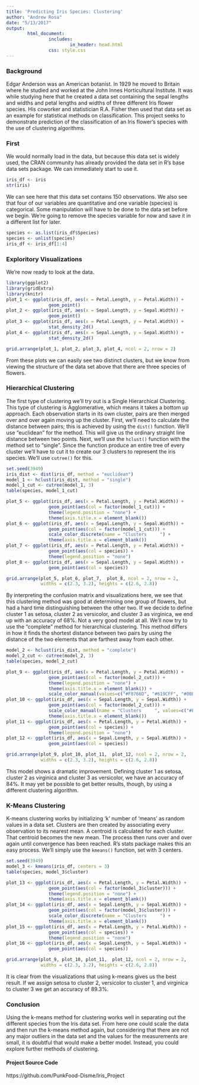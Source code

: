 ```yaml
---
title: 'Predicting Iris Species: Clustering'
author: "Andrew Rosa"
date: "5/13/2017"
output:
        html_document:
                includes:
                        in_header: head.html
                css: style.css
---
```


### Background

Edgar Anderson was an American botanist. In 1929 he moved to Britain where he studied and worked at the John Innes Horticultural Institute. It was while studying here that he created a data set containing the sepal lengths and widths and petal lengths and widths of three different Iris flower species. His coworker and statistician R.A. Fisher then used that data set as an example for statistical methods on classification. This project seeks to demonstrate  prediction of the classification of an Iris flower's species with the use of clustering algorithms.

### First

We would normally load in the data, but because this data set is widely used, the CRAN community has already provided the data set in R's base data sets package. We can immediately start to use it.

```r
iris_df <- iris
str(iris)
```

We can see here that this data set contains 150 observations. We also see that four of our variables are quantitative and one variable (species) is categorical. Some manipulation will have to be done to the data set before we begin. We're going to remove the species variable for now and save it in a different list for later.

```r
species <- as.list(iris_df$Species)
species <- unlist(species)
iris_df <- iris_df[1:4]
```

### Exploritory Visualizations

We're now ready to look at the data.

```r
library(ggplot2)
library(gridExtra)
library(knitr)
plot_1 <- ggplot(iris_df, aes(x = Petal.Length, y = Petal.Width)) +
                geom_point()
plot_2 <- ggplot(iris_df, aes(x = Sepal.Length, y = Sepal.Width)) +
                geom_point()
plot_3 <- ggplot(iris_df, aes(x = Petal.Length, y = Petal.Width)) +
                stat_density_2d()
plot_4 <- ggplot(iris_df, aes(x = Sepal.Length, y = Sepal.Width)) +
                stat_density_2d()

grid.arrange(plot_1, plot_2, plot_3, plot_4, ncol = 2, nrow = 2)
```

From these plots we can easily see two distinct clusters, but we know from viewing the structure of the data set above that there are three species of flowers.

### Hierarchical Clustering

The first type of clustering we'll try out is a Single Hierarchical Clustering. This type of clustering is Agglomerative, which means it takes a bottom up approach. Each observation starts in its own cluster, pairs are then merged over and over again moving up the cluster. First, we'll need to calculate the distance between pairs; this is achieved by using the `dist()` function. We'll use "euclidean" for the method. This will give us the ordinary straight line distance between two points. Next, we'll use the `hclust()` function with the method set to "single". Since the function produce an entire tree of every cluster we'll have to cut it to create our 3 clusters to represent the iris species. We'll use `cutree()` for this.

```r
set.seed(3949)
iris_dist <- dist(iris_df, method = "euclidean")
model_1 <- hclust(iris_dist, method = "single")
model_1_cut <- cutree(model_1, 3)
table(species, model_1_cut)
```

```r
plot_5 <- ggplot(iris_df, aes(x = Petal.Length, y = Petal.Width)) +
                geom_point(aes(col = factor(model_1_cut))) +
                theme(legend.position = "none") +
                theme(axis.title.x = element_blank())
plot_6 <- ggplot(iris_df, aes(x = Sepal.Length, y = Sepal.Width)) +
                geom_point(aes(col = factor(model_1_cut))) +
                scale_color_discrete(name = "Clusters     ") +
                theme(axis.title.x = element_blank())
plot_7 <- ggplot(iris_df, aes(x = Petal.Length, y = Petal.Width)) +
                geom_point(aes(col = species)) +
                theme(legend.position = "none")
plot_8 <- ggplot(iris_df, aes(x = Sepal.Length, y = Sepal.Width)) +
                geom_point(aes(col = species))

grid.arrange(plot_5, plot_6, plot_7,  plot_8, ncol = 2, nrow = 2,
             widths = c(2.3, 3.2), heights = c(2.6, 2.8))
```

By interpreting the confusion matrix and visualizations here, we see that this clustering method was good at determining one group of flowers, but had a hard time distinguishing between the other two. If we decide to define cluster 1 as setosa, cluster 2 as versicolor, and cluster 3 as virginica, we end up with an accuracy of 68%. Not a very good model at all. We'll now try to use the "complete" method for hierarchical clustering. This method differs in how it finds the shortest distance between two pairs by using the distance of the two elements that are farthest away from each other.

```r
model_2 <- hclust(iris_dist, method = "complete")
model_2_cut <- cutree(model_2, 3)
table(species, model_2_cut)
```


```r
plot_9 <- ggplot(iris_df, aes(x = Petal.Length, y = Petal.Width)) +
                geom_point(aes(col = factor(model_2_cut))) +
                theme(legend.position = "none") +
                theme(axis.title.x = element_blank()) +
                scale_color_manual(values=c("#F8766D", "#619CFF", "#00BA38"))
plot_10 <- ggplot(iris_df, aes(x = Sepal.Length, y = Sepal.Width)) +
                geom_point(aes(col = factor(model_2_cut))) +
                scale_color_manual(name = "Clusters     ", values=c("#F8766D", "#619CFF", "#00BA38")) +
                theme(axis.title.x = element_blank())
plot_11 <- ggplot(iris_df, aes(x = Petal.Length, y = Petal.Width)) +
                geom_point(aes(col = species)) +
                theme(legend.position = "none")
plot_12 <- ggplot(iris_df, aes(x = Sepal.Length, y = Sepal.Width)) +
                geom_point(aes(col = species))

grid.arrange(plot_9, plot_10, plot_11,  plot_12, ncol = 2, nrow = 2,
             widths = c(2.3, 3.2), heights = c(2.6, 2.8))
```

This model shows a dramatic improvement. Defining cluster 1 as setosa, cluster 2 as virginica and cluster 3 as versicolor, we have an accuracy of 84%. It may yet be possible to get better results, though, by using a different clustering algorithm.

### K-Means Clustering

K-means clustering works by initializing 'k' number of 'means' as random values in a data set. Clusters are then created by associating every observation to its nearest mean. A centroid is calculated for each cluster. That centroid becomes the new mean. The process then runs over and over again until convergence has been reached. R's stats package makes this an easy process. We'll simply use the `kmeans()` function, set with 3 centers.

```r
set.seed(3949)
model_3 <- kmeans(iris_df, centers = 3)
table(species, model_3$cluster)
```

```r
plot_13 <- ggplot(iris_df, aes(x = Petal.Length, y = Petal.Width)) +
                geom_point(aes(col = factor(model_3$cluster))) +
                theme(legend.position = "none") +
                theme(axis.title.x = element_blank())
plot_14 <- ggplot(iris_df, aes(x = Sepal.Length, y = Sepal.Width)) +
                geom_point(aes(col = factor(model_3$cluster))) +
                scale_color_discrete(name = "Clusters     ") +
                theme(axis.title.x = element_blank())
plot_15 <- ggplot(iris_df, aes(x = Petal.Length, y = Petal.Width)) +
                geom_point(aes(col = species)) +
                theme(legend.position = "none")
plot_16 <- ggplot(iris_df, aes(x = Sepal.Length, y = Sepal.Width)) +
                geom_point(aes(col = species))

grid.arrange(plot_9, plot_10, plot_11,  plot_12, ncol = 2, nrow = 2,
             widths = c(2.3, 3.2), heights = c(2.6, 2.8))
```

It is clear from the visualizations that using k-means gives us the best result. If we assign setosa to cluster 2, versicolor to cluster 1, and virginica to cluster 3 we get an accuracy of 89.3%.

### Conclusion

Using the k-means method for clustering works well in separating out the different species from the Iris data set. From here one could scale the data and then run the k-means method again, but considering that there are not any major outliers in the data set and the values for the measurements are small, it is doubtful that would make a better model. Instead, you could explore further methods of clustering.

#### Project Source Code

https://github.com/PunkFood-Disme/Iris_Project
